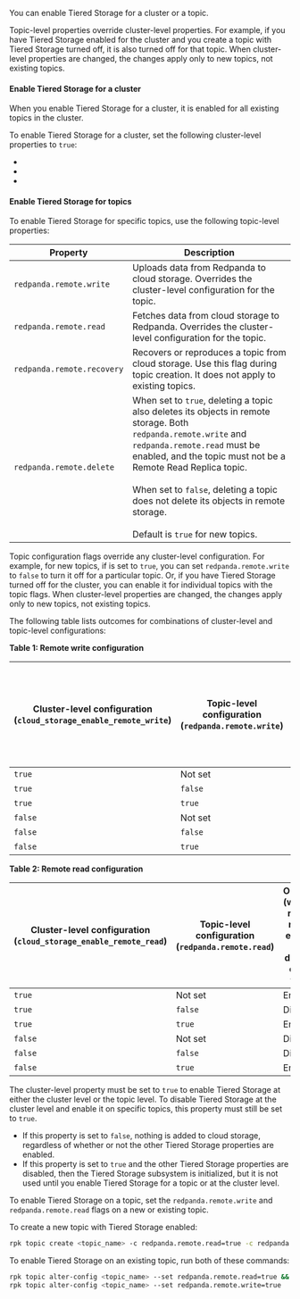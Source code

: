 
You can enable Tiered Storage for a cluster or a topic.

Topic-level properties override cluster-level properties. For example, if you have Tiered Storage enabled for the cluster and you create a topic with Tiered Storage turned off, it is also turned off for that topic. When cluster-level properties are changed, the changes apply only to new topics, not existing topics.

#### Enable Tiered Storage for a cluster

When you enable Tiered Storage for a cluster, it is enabled for all existing topics in the cluster.

To enable Tiered Storage for a cluster, set the following cluster-level properties to `true`:

- <ClusterProperty name="cloud_storage_enabled" frontmatter={props.frontmatter}/>
- <TunableClusterProperty name="cloud_storage_enable_remote_write" frontmatter={props.frontmatter}/>
- <TunableClusterProperty name="cloud_storage_enable_remote_read" frontmatter={props.frontmatter}/>

#### Enable Tiered Storage for topics

To enable Tiered Storage for specific topics, use the following topic-level properties:

| Property      | Description |
| ----------- | ----------- |
| `redpanda.remote.write` | Uploads data from Redpanda to cloud storage. Overrides the cluster-level <TunableClusterProperty name="cloud_storage_enable_remote_write" frontmatter={props.frontmatter}/> configuration for the topic. |
| `redpanda.remote.read` | Fetches data from cloud storage to Redpanda. Overrides the cluster-level <TunableClusterProperty name="cloud_storage_enable_remote_read" frontmatter={props.frontmatter}/> configuration for the topic. |
| `redpanda.remote.recovery` | Recovers or reproduces a topic from cloud storage. Use this flag during topic creation. It does not apply to existing topics.  |
| `redpanda.remote.delete` | When set to `true`, deleting a topic also deletes its objects in remote storage. Both `redpanda.remote.write` and `redpanda.remote.read` must be enabled, and the topic must not be a Remote Read Replica topic.<br/><br/> When set to `false`, deleting a topic does not delete its objects in remote storage.  <br/><br/>Default is `true` for new topics.|

Topic configuration flags override any cluster-level configuration. For example, for new topics, if <TunableClusterProperty name="cloud_storage_enable_remote_write" frontmatter={props.frontmatter}/> is set to `true`, you can set `redpanda.remote.write` to `false` to turn it off for a particular topic. Or, if you have Tiered Storage turned off for the cluster, you can enable it for individual topics with the topic flags. When cluster-level properties are changed, the changes apply only to new topics, not existing topics.

The following table lists outcomes for combinations of cluster-level and topic-level configurations:

**Table 1: Remote write configuration**

| Cluster-level configuration <br />(<code>cloud_storage_enable_remote_write</code>) | Topic-level configuration <br />(<code>redpanda.remote.write</code>) | Outcome <br />(whether remote write is enabled <br />or disabled on the topic) |
| --------           | ------             | ----     |
| <code>true</code>  | Not set            | Enabled  |
| <code>true</code>  | <code>false</code> | Disabled |
| <code>true</code>  | <code>true</code>  | Enabled  |
| <code>false</code> | Not set            | Disabled |
| <code>false</code> | <code>false</code> | Disabled |
| <code>false</code> | <code>true</code>  | Enabled  |

**Table 2: Remote read configuration**

| Cluster-level configuration <br />(<code>cloud_storage_enable_remote_read</code>) | Topic-level configuration <br />(<code>redpanda.remote.read</code>) | Outcome <br />(whether remote read is enabled <br />or disabled on the topic) |
| --------           | ------             | ----     |
| <code>true</code>  | Not set            | Enabled  |
| <code>true</code>  | <code>false</code> | Disabled |
| <code>true</code>  | <code>true</code>  | Enabled  |
| <code>false</code> | Not set            | Disabled |
| <code>false</code> | <code>false</code> | Disabled |
| <code>false</code> | <code>true</code>  | Enabled  |

The cluster-level <ClusterProperty name="cloud_storage_enabled" frontmatter={props.frontmatter}/> property must be set to `true` to enable Tiered Storage at either the cluster level or the topic level. To disable Tiered Storage at the cluster level and enable it on specific topics, this property must still be set to `true`.
- If this property is set to `false`, nothing is added to cloud storage, regardless of whether or not the other Tiered Storage properties are enabled.
- If this property is set to `true` and the other Tiered Storage properties are disabled, then the Tiered Storage subsystem is initialized, but it is not used until you enable Tiered Storage for a topic or at the cluster level.

To enable Tiered Storage on a topic, set the `redpanda.remote.write` and `redpanda.remote.read` flags on a new or existing topic.

To create a new topic with Tiered Storage enabled:

```bash
rpk topic create <topic_name> -c redpanda.remote.read=true -c redpanda.remote.write=true
```

To enable Tiered Storage on an existing topic, run both of these commands:

```bash
rpk topic alter-config <topic_name> --set redpanda.remote.read=true &&
rpk topic alter-config <topic_name> --set redpanda.remote.write=true
```